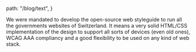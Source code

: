   path: "/blog/text",
}

We were mandated to develop the open-source web styleguide to run all the governments websites of Switzerland. It means a very solid HTML/CSS implementation of the design to support all sorts of devices (even old ones), WCAG AAA compliancy and a good flexibility to be used on any kind of web stack. 